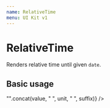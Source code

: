 ```yaml
---
name: RelativeTime
menu: UI Kit v1
---
```



# RelativeTime

Renders relative time until given `date`.

## Basic usage
<Playground>
  <RelativeTime date="2018-07-04T12:14"
    formatter={(value, unit, suffix, timestamp) => "".concat(value, " ", unit, " ", suffix)} />
</Playground>
